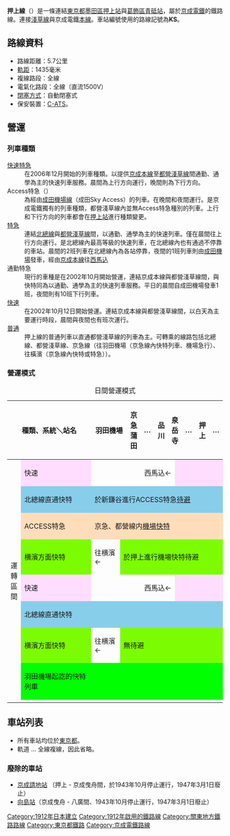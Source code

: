 {{noteTA
|G1=Railway}}
{{Infobox 鐵道路線
|日文原名=押上線
|平假名=おしあげせん
|羅馬拼音=Oshiage sen
|路線名稱=[[File:Keisei_Logo.svg|45px]] 押上線
|路線顏色=#005aaa
|標誌=File:Number prefix Keisei.svg
|標誌大小=40px
|圖片=
|圖片大小=300px
|圖片說明=跨過[[荒川_(關東)|荒川]]的京成押上線快速列車
|所在地={{JPN}}[[東京都|東京都]][[墨田區|墨田區]]、[[葛飾區|葛飾區]]
|起點=[[押上站|押上站]]
|終點=[[青砥站|青砥站]]
|站數=6個
|路線記號=[[File:Number_prefix_Keisei.svg|20px]] KS
|通車=1912年11月3日
|擁有者=[[File:Keisei_Logo.svg|33px]] [[京成電鐵|京成電鐵]]
|營運者=[[File:Keisei_Logo.svg|33px]] 京成電鐵
|車輛基地=
|使用車輛=參見[[京成電鐵#車輛|京成電鐵#車輛]]
|路線距離=5.7公里
|軌距=1,435毫米
|軌道數量=[[複線鐵路|複線]]
|電氣化方式=[[直流電|直流電]]1,500 [[伏特|V]]<br>[[高架電纜|高架電纜]]
|最大坡度=
|最小曲線半徑=
|閉塞方式=自動閉塞式
|保安裝置=[[自動列車停止裝置#C-ATS/i-ATS|C-ATS]]
|最高速度=105公里/小時
|路線圖={{京成電鐵RDT/押上線}}
}}
'''押上線'''（{{jpn|j=押上線|hg=おしあげせん|rm=Oshiage sen|f=y}}）是一條連結[[東京都|東京都]][[墨田區|墨田區]][[押上站|押上站]]與[[葛飾區|葛飾區]][[青砥站|青砥站]]，屬於[[京成電鐵|京成電鐵]]的鐵路線。連接[[淺草線|淺草線]]與京成電鐵[[京成本線|本線]]。車站編號使用的路線記號為'''KS'''。

== 路線資料 ==
* 路線距離：5.7公里
* [[軌距|軌距]]：1435毫米
* 複線路段：全線
* 電氣化路段：全線（直流1500V）
* [[閉塞_(鐵路)|閉塞方式]]：自動閉塞式
* 保安裝置：[[自動列車停止裝置#C-ATS/i-ATS|C-ATS]]。

== 營運 ==
=== 列車種類 ===
;[[快速特急列車|快速特急]]
:在2006年12月開始的列車種類。以提供[[京成本線|京成本線]]至[[都營淺草線|都營淺草線]]間通勤、通學為主的快速列車服務。晨間為上行方向運行，晚間則為下行方向。
;Access特急（{{lang|ja|アクセス特急}}）
:為經由[[成田機場線|成田機場線]]（成田Sky Access）的列車。在晚間和夜間運行。是京成電鐵獨有的列車種類，都營淺草線內並無Access特急種別的列車。上行和下行方向的列車都會在[[押上站|押上站]]進行種類變更。
;[[特別急行列車|特急]]
:連結[[北總線|北總線]]與[[都營淺草線|都營淺草線]]間，以通勤、通學為主的快速列車。僅在晨間往上行方向運行。是北總線內最高等級的快速列車，在北總線內也有通過不停靠的車站。晨間的2班列車在北總線內為各站停靠，夜間的1班列車則由[[成田機場|成田機場]]發車，經由[[京成本線|京成本線]]往[[西馬込站|西馬込]]
;通勤特急
:現行的車種是在2002年10月開始營運，連結京成本線與都營淺草線間，與快特同為以通勤、通學為主的快速列車服務。平日的晨間自成田機場發車1班，夜間則有10班下行列車。
;[[快速列車|快速]]
:在2002年10月12日開始營運。連結京成本線與都營淺草線間，以白天為主要運行時段，晨間與夜間也有班次運行。
;[[普通列車|普通]]
:押上線的普通列車以直通都營淺草線的列車為主。可轉乘的線路包括北總線、都營淺草線、京急線（往羽田機場（京急線內快特列車、機場急行）、往橫濱（京急線內快特或特急））。

=== 營運模式 ===
{| class="wikitable"
|+ 日間營運模式
! colspan="2" |種類、系統＼站名
! colspan="2"  style="width:1em" |羽田機場
! colspan="2"  style="width:1em" |京急蒲田
! …
! colspan="2"  style="width:1em" |品川
! colspan="2"  style="width:1em" |泉岳寺
! …
! colspan="2"  style="width:1em" |押上
! …
! colspan="2"  style="width:1em" |青砥
! colspan="2"  style="width:1em" |京成高砂
! …
! colspan="2"  style="width:1em" |印西牧之原
! colspan="2"  style="width:1em" |印旛日本醫大
! style="width:1em" |成田機場
|- style="text-align:center"
! rowspan="11" style="width:1em" |運轉區間
|style="background:#fdf;" |快速
|colspan="8" style="text-align:right;"|西馬込←
|colspan="9" style="background:#fdf;" |
|colspan="8"|→京成佐倉
|- style="text-align:center"
| style="background-color:skyblue" |北總線直通快特
| colspan="22"  style="background-color:skyblue" |於新鎌谷進行ACCESS特急[[待避|待避]]
| colspan="2"|
|- style="text-align:center;"
|style="background:#fdb;" |ACCESS特急
| colspan="28" style="background:#fdb" |京急、都營線内[[機場快特|機場快特]]
|- style="text-align:center"
| style="background-color:lawngreen" |横濱方面快特
| colspan="1"  style="text-align:right; text-align:left" |往横濱←
| colspan="16"  style="background-color:lawngreen" |於押上進行機場快特待避
| colspan="8"|
|- style="text-align:center;"
|style="background:#fdf;" |快速
|colspan="8" style="text-align:right;"|西馬込←
|colspan="9" style="background:#fdf;" |
|colspan="8"|→京成佐倉
|- style="text-align:center;"
| style="background-color:skyblue" |北總線直通快特
| colspan="22"  style="background-color:skyblue" |
| colspan="2"|
|- style="text-align:center"
| style="background-color:lawngreen" |横濱方面快特
| colspan="1"  style="text-align:right; text-align:left" |往横濱←
| colspan="16"  style="background-color:lawngreen" |無待避
| colspan="8"|
|- style="text-align:center;"
| style="background-color:lime" |羽田機場起訖的快特列車
| colspan="17"  style="background-color:lime" |
|colspan="7"|
|- style="text-align:center;"
|}

== 車站列表 ==
* 所有車站均位於[[東京都|東京都]]。
* 軌道 … 全線複線，因此省略。
{{京成電鐵車站列表/押上線}}

=== 廢除的車站 ===
* [[京成請地站|京成請地站]] （押上 - 京成曳舟間，於1943年10月停止運行，1947年3月1日廢止）
* [[向島站_(東京都)|向島站]]（京成曳舟 - 八廣間、1943年10月停止運行，1947年3月1日廢止）
{{東京大眾運輸}}
{{成田國際機場鐵道交通}}
{{押上線}}
{{京成電鐵路線}}
{{DEFAULTSORT:Oshiage}}
{{Portal bar|日本|日本鐵路|東京|鐵路|航空}}
[[Category:1912年日本建立|Category:1912年日本建立]]
[[Category:1912年啟用的鐵路線|Category:1912年啟用的鐵路線]]
[[Category:關東地方鐵路路線|Category:關東地方鐵路路線]]
[[Category:東京都鐵路|Category:東京都鐵路]]
[[Category:京成電鐵路線|Category:京成電鐵路線]]
